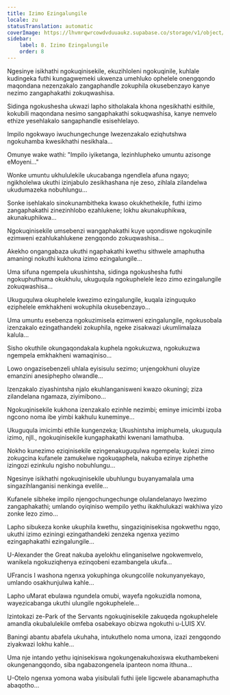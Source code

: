 ```yaml
---
title: Izimo Ezingalungile
locale: zu
statusTranslation: automatic
coverImage: https://lhvmrqwrcowdvduuaukz.supabase.co/storage/v1/object/public/strapi-uploads/small_cover-tratado-de-psicologia-revolucionaria.webp-5e15e1cec4e0ebebcde5d7fc7565d8fd.webp
sidebar:
    label: 8. Izimo Ezingalungile
    order: 8
---
```

Ngesinye isikhathi ngokuqinisekile, ekuzihloleni ngokuqinile, kuhlale kudingeka futhi kungagwemeki ukwenza umehluko ophelele onengqondo maqondana nezenzakalo zangaphandle zokuphila okusebenzayo kanye nezimo zangaphakathi zokuqwashisa.

Sidinga ngokushesha ukwazi lapho sitholakala khona ngesikhathi esithile, kokubili maqondana nesimo sangaphakathi sokuqwashisa, kanye nemvelo ethize yesehlakalo sangaphandle esisehlelayo.

Impilo ngokwayo iwuchungechunge lwezenzakalo eziqhutshwa ngokuhamba kwesikhathi nesikhala...

Omunye wake wathi: "Impilo iyiketanga, lezinhlupheko umuntu azisonge eMoyeni..."

Wonke umuntu ukhululekile ukucabanga ngendlela afuna ngayo; ngikholelwa ukuthi izinjabulo zesikhashana nje zeso, zihlala zilandelwa ukudumazeka nobuhlungu...

Sonke isehlakalo sinokunambitheka kwaso okukhethekile, futhi izimo zangaphakathi zinezinhlobo ezahlukene; lokhu akunakuphikwa, akunakuphikwa...

Ngokuqinisekile umsebenzi wangaphakathi kuye uqondiswe ngokuqinile ezimweni ezahlukahlukene zengqondo zokuqwashisa...

Akekho ongangabaza ukuthi ngaphakathi kwethu sithwele amaphutha amaningi nokuthi kukhona izimo ezingalungile...

Uma sifuna ngempela ukushintsha, sidinga ngokushesha futhi ngokuphuthuma okukhulu, ukuguqula ngokuphelele lezo zimo ezingalungile zokuqwashisa...

Ukuguqulwa okuphelele kwezimo ezingalungile, kuqala izinguquko eziphelele emkhakheni wokuphila okusebenzayo...

Uma umuntu esebenza ngokuzimisela ezimweni ezingalungile, ngokusobala izenzakalo ezingathandeki zokuphila, ngeke zisakwazi ukumlimalaza kalula...

Sisho okuthile okungaqondakala kuphela ngokukuzwa, ngokukuzwa ngempela emkhakheni wamaqiniso...

Lowo ongazisebenzeli uhlala eyisisulu sezimo; unjengokhuni oluyize emanzini anesiphepho olwandle...

Izenzakalo ziyashintsha njalo ekuhlanganisweni kwazo okuningi; ziza zilandelana ngamaza, ziyimibono...

Ngokuqinisekile kukhona izenzakalo ezinhle nezimbi; eminye imicimbi izoba ngcono noma ibe yimbi kakhulu kuneminye...

Ukuguqula imicimbi ethile kungenzeka; Ukushintsha imiphumela, ukuguqula izimo, njll., ngokuqinisekile kungaphakathi kwenani lamathuba.

Nokho kunezimo eziqinisekile ezingenakuguqulwa ngempela; kulezi zimo zokugcina kufanele zamukelwe ngokuqaphela, nakuba ezinye ziphethe izingozi ezinkulu ngisho nobuhlungu...

Ngesinye isikhathi ngokuqinisekile ubuhlungu buyanyamalala uma singazihlanganisi nenkinga evelile...

Kufanele sibheke impilo njengochungechunge olulandelanayo lwezimo zangaphakathi; umlando oyiqiniso wempilo yethu ikakhulukazi wakhiwa yizo zonke lezo zimo...

Lapho sibukeza konke ukuphila kwethu, singaziqinisekisa ngokwethu ngqo, ukuthi izimo eziningi ezingathandeki zenzeka ngenxa yezimo ezingaphakathi ezingalungile...

U-Alexander the Great nakuba ayelokhu elinganiselwe ngokwemvelo, wanikela ngokuziqhenya ezinqobeni ezambangela ukufa...

UFrancis I washona ngenxa yokuphinga okungcolile nokunyanyekayo, umlando osakhunjulwa kahle...

Lapho uMarat ebulawa ngundela omubi, wayefa ngokuzidla nomona, wayezicabanga ukuthi ulungile ngokuphelele...

Izintokazi ze-Park of the Servants ngokuqinisekile zakuqeda ngokuphelele amandla okubalulekile omfeba osabekayo obizwa ngokuthi u-LUIS XV.

Baningi abantu abafela ukuhaha, intukuthelo noma umona, izazi zengqondo ziyakwazi lokhu kahle...

Uma nje intando yethu iqinisekiswa ngokungenakuhoxiswa ekuthambekeni okungenangqondo, siba ngabazongenela ipanteon noma ithuna...

U-Otelo ngenxa yomona waba yisibulali futhi ijele ligcwele abanamaphutha abaqotho...

